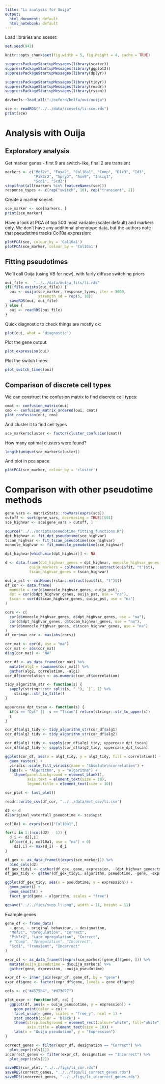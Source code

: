 ```yaml
---
title: "Li analysis for Ouija"
output:
  html_document: default
  html_notebook: default
---
```


Load libraries and sceset:

```r
set.seed(942)

knitr::opts_chunk$set(fig.width = 5, fig.height = 4, cache = TRUE)

suppressPackageStartupMessages(library(scater))
suppressPackageStartupMessages(library(ggplot2))
suppressPackageStartupMessages(library(dplyr))

suppressPackageStartupMessages(library(tidyr))
suppressPackageStartupMessages(library(readr))
suppressPackageStartupMessages(library(rstan))

devtools::load_all("~/oxford/bnlfa/oui/ouija")

sce <- readRDS("../../data/scesets/li-sce.rds")
print(sce)
```

# Analysis with Ouija

## Exploratory analysis

Get marker genes - first 9 are switch-like, final 2 are transient

```r
markers <- c("Mef2c", "Foxa2", "Col10a1", "Comp", "Dlx3", "Id3",
             "Pik3r2", "Spry2", "Sox9", "Insig1",
             "Scd1", "Scd2")
stopifnot(all(markers %in% featureNames(sce)))
response_types <- c(rep("switch", 10), rep("transient", 2))
```

Create a marker sceset:

```r
sce_marker <- sce[markers, ]
print(sce_marker)
```

Have a look at PCA of top 500 most variable (scater default) and markers only. We don't have any additional phenotype data, but the authors note that pseudotime tracks Col10a expression:

```r
plotPCA(sce, colour_by = 'Col10a1')
plotPCA(sce_marker, colour_by = 'Col10a1')
```


## Fitting pseudotimes

We'll call Ouija (using VB for now), with fairly diffuse switching priors

```r
oui_file <-  "../../data/ouija_fits/li.rds"
if(!file.exists(oui_file)) {
  oui <- ouija(sce_marker, response_types, iter = 3000, 
               strength_sd = rep(5, 10))
  saveRDS(oui, oui_file)
} else {
  oui <- readRDS(oui_file)
}
```



Quick diagnostic to check things are mostly ok:

```r
plot(oui, what = 'diagnostic')
```

Plot the gene output:

```r
plot_expression(oui)
```

Plot the switch times:

```r
plot_switch_times(oui)
```




## Comparison of discrete cell types

We can construct the confusion matrix to find discrete cell types:

```r
cmat <- confusion_matrix(oui)
cmo <- confusion_matrix_ordered(oui, cmat)
plot_confusion(oui, cmo)
```

And cluster it to find cell types

```r
sce_marker$cluster <- factor(cluster_confusion(cmat))
```

How many optimal clusters were found?

```r
length(unique(sce_marker$cluster))
```

And plot in pca space:

```r
plotPCA(sce_marker, colour_by = 'cluster')
```




# Comparison with other pseudotime methods

```r
gene_vars <- matrixStats::rowVars(exprs(sce))
cutoff <- sort(gene_vars, decreasing = TRUE)[501]
sce_highvar <- sce[gene_vars > cutoff, ]
```

```r
source("../../scripts/pseudotime_fitting_functions.R")
dpt_highvar <- fit_dpt_pseudotime(sce_highvar)
tscan_highvar <- fit_tscan_pseudotime(sce_highvar)
monocle_highvar <- fit_monocle_pseudotime(sce_highvar)

dpt_highvar[which.min(dpt_highvar)] <- NA

d <- data.frame(dpt_highvar_genes = dpt_highvar, monocle_highvar_genes = monocle_highvar,
           ouija_markers = colMeans(rstan::extract(oui$fit, "t")$t), 
           tscan_highvar_genes = tscan_highvar)
```

```r
ouija_pst <- colMeans(rstan::extract(oui$fit, "t")$t)
df_cor <- data.frame(
  monocle = cor(d$monocle_highvar_genes, ouija_pst),
  dpt = cor(d$dpt_highvar_genes, ouija_pst, use = "na"),
  tscan = cor(d$tscan_highvar_genes, ouija_pst, use = "na")
)

```


```r
cors <- c(
  cor(d$monocle_highvar_genes, d$dpt_highvar_genes, use = "na"),
  cor(d$dpt_highvar_genes, d$tscan_highvar_genes, use = "na"),
  cor(d$monocle_highvar_genes, d$tscan_highvar_genes, use = "na")
)
df_cor$max_cor <- max(abs(cors))
```

```r
cor_mat <- cor(d, use = "na")
cor_mat <- abs(cor_mat)
diag(cor_mat) <- "NA"

cor_df <- as_data_frame(cor_mat) %>% 
  mutate(alg1 = rownames(cor_mat)) %>% 
  gather(alg2, correlation, -alg1) 
cor_df$correlation <- as.numeric(cor_df$correlation)

tidy_algorithm_str <- function(s) {
  sapply(stringr::str_split(s, "_"), `[`, 1) %>% 
    stringr::str_to_title() 
}

uppercase_dpt_tscan <- function(s) {
  if(s == "Dpt" ||  s == "Tscan") return(stringr::str_to_upper(s))
  s
}

cor_df$alg1_tidy <- tidy_algorithm_str(cor_df$alg1)
cor_df$alg2_tidy <- tidy_algorithm_str(cor_df$alg2)

cor_df$alg1_tidy <- sapply(cor_df$alg1_tidy, uppercase_dpt_tscan)
cor_df$alg2_tidy <- sapply(cor_df$alg2_tidy, uppercase_dpt_tscan)

ggplot(cor_df, aes(x = alg1_tidy, y = alg2_tidy, fill = correlation)) +
  geom_raster() +
  viridis::scale_fill_viridis(name = "Absolute\ncorrelation") +
  labs(x = "Algorithm", y = "Algorithm") +
    theme(panel.background = element_blank(),
          axis.text = element_text(size = 10),
          legend.title = element_text(size = 10))

cor_plot <- last_plot()
```



```r
readr::write_csv(df_cor, "../../data/mvt_csv/li.csv")
```


```r
d2 <- d
d2$original_waterfall_pseudotime <- sce$wpst

col10a1 <- exprs(sce)["Col10a1",]

for(i in 1:(ncol(d2) - 1)) {
  d_i <- d2[,i]
  if(cor(d_i, col10a1, use = "na") < 0)
    d2[,i] <- max(d_i) - d_i
}

df_gex <- as_data_frame(t(exprs(sce_marker))) %>% 
  bind_cols(d2)
df_gex_tidy1 <- gather(df_gex, gene, expression, -(dpt_highvar_genes:tscan_highvar_genes))
df_gex_tidy <- gather(df_gex_tidy1, algorithm, pseudotime, -gene, -expression)

ggplot(df_gex_tidy, aes(x = pseudotime, y = expression)) +
  geom_point() +
  geom_smooth() +
  facet_grid(gene ~ algorithm, scales = "free")

ggsave("../../figs/supp_li.png", width = 11, height = 11)
```

Example genes

```r
gene_df <- frame_data(
  ~ gene, ~ original_behaviour, ~ designation,
  "Mef2c", "Upregulation", "Correct",
  "Pik3r2", "Late upregulation", "Correct",
  # "Comp", "Upregulation", "Incorrect",
  "Scd1", "Transient", "Incorrect"
)

expr_df <- as_data_frame(t(exprs(sce_marker)[gene_df$gene, ])) %>% 
  mutate(ouija_pseudotime = d$ouija_markers) %>% 
  gather(gene, expression, -ouija_pseudotime)

expr_df <- inner_join(expr_df, gene_df, by = "gene")
expr_df$gene <- factor(expr_df$gene, levels = gene_df$gene)

cols <- c("#4575b4", "#d73027")

plot_expr <- function(df, co) {
  ggplot(df, aes(x = ouija_pseudotime, y = expression)) +
    geom_point(color = co) +
    facet_wrap(~ gene, scales = "free_y", ncol = 1) +
    stat_smooth(color = 'black') +
    theme(strip.background = element_rect(colour="white", fill="white"),
          axis.title = element_text(size = 10)) +
    labs(x = "Ouija pseudotime", y = "Expression")
}

correct_genes <- filter(expr_df, designation == "Correct") %>% 
  plot_expr(cols[1])
incorrect_genes <- filter(expr_df, designation == "Incorrect") %>% 
  plot_expr(cols[2])
```

```r
saveRDS(cor_plot, "../../figs/li_cor.rds")
saveRDS(correct_genes, "../../figs/li_correct_genes.rds")
saveRDS(incorrect_genes, "../../figs/li_incorrect_genes.rds")
```

